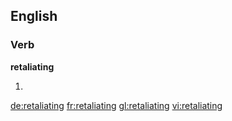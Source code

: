 ==English==

===Verb===
'''retaliating'''

# {{present participle of|retaliate}}

[[de:retaliating]]
[[fr:retaliating]]
[[gl:retaliating]]
[[vi:retaliating]]
